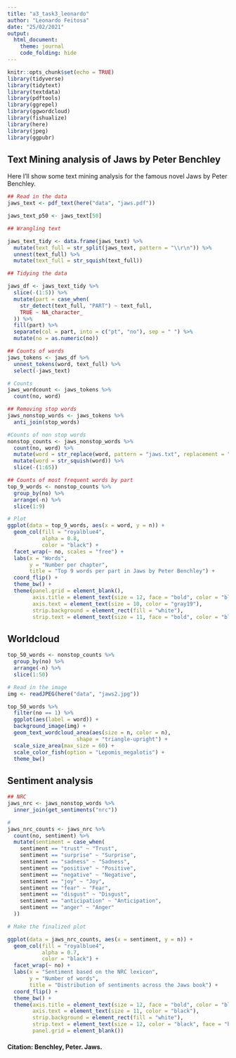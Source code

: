 ```yaml
---
title: "a3_task3_leonardo"
author: "Leonardo Feitosa"
date: "25/02/2021"
output: 
  html_document:
    theme: journal
    code_folding: hide
---
```


```r
knitr::opts_chunk$set(echo = TRUE)
library(tidyverse)
library(tidytext)
library(textdata)
library(pdftools)
library(ggrepel)
library(ggwordcloud)
library(fishualize)
library(here)
library(jpeg)
library(ggpubr)
```


## Text Mining analysis of Jaws by Peter Benchley

Here I'll show some text mining analysis for the famous novel Jaws by Peter Benchley.

```r
## Read in the data 
jaws_text <- pdf_text(here("data", "jaws.pdf"))

jaws_text_p50 <- jaws_text[50]
```


```r
## Wrangling text

jaws_text_tidy <- data.frame(jaws_text) %>% 
  mutate(text_full = str_split(jaws_text, pattern = "\\r\n")) %>% 
  unnest(text_full) %>% 
  mutate(text_full = str_squish(text_full))

## Tidying the data

jaws_df <- jaws_text_tidy %>% 
  slice(-(1:5)) %>% 
  mutate(part = case_when(
    str_detect(text_full, "PART") ~ text_full,
    TRUE ~ NA_character_
  )) %>% 
  fill(part) %>% 
  separate(col = part, into = c("pt", "no"), sep = " ") %>% 
  mutate(no = as.numeric(no))

## Counts of words
jaws_tokens <- jaws_df %>% 
  unnest_tokens(word, text_full) %>% 
  select(-jaws_text)

# Counts
jaws_wordcount <- jaws_tokens %>% 
  count(no, word)
```

```r
## Removing stop words
jaws_nonstop_words <- jaws_tokens %>% 
  anti_join(stop_words)

```

```r
#Counts of non stop words
nonstop_counts <- jaws_nonstop_words %>% 
  count(no, word) %>% 
  mutate(word = str_replace(word, pattern = "jaws.txt", replacement = "")) %>%
  mutate(word = str_squish(word)) %>% 
  slice(-(1:65))

## Counts of most frequent words by part
top_9_words <- nonstop_counts %>% 
  group_by(no) %>% 
  arrange(-n) %>%
  slice(1:9)

```


```r
# Plot
ggplot(data = top_9_words, aes(x = word, y = n)) +
  geom_col(fill = "royalblue4",
           alpha = 0.8,
           color = "black") +
  facet_wrap(~ no, scales = "free") +
  labs(x = "Words",
       y = "Number per chapter",
       title = "Top 9 words per part in Jaws by Peter Benchley") +
  coord_flip() +
  theme_bw() +
  theme(panel.grid = element_blank(),
        axis.title = element_text(size = 12, face = "bold", color = "black"),
        axis.text = element_text(size = 10, color = "gray19"),
        strip.background = element_rect(fill = "white"),
        strip.text = element_text(size = 11, face = "bold", color = "black"))
```


## Worldcloud

```r
top_50_words <- nonstop_counts %>% 
  group_by(no) %>% 
  arrange(-n) %>% 
  slice(1:50)

# Read in the image
img <- readJPEG(here("data", "jaws2.jpg"))

top_50_words %>% 
  filter(no == 1) %>% 
  ggplot(aes(label = word)) +
  background_image(img) +
  geom_text_wordcloud_area(aes(size = n, color = n),
                      shape = "triangle-upright") +
  scale_size_area(max_size = 60) +
  scale_color_fish(option = "Lepomis_megalotis") +
  theme_bw()
```


## Sentiment analysis

```r
## NRC
jaws_nrc <- jaws_nonstop_words %>% 
  inner_join(get_sentiments("nrc"))

# 
jaws_nrc_counts <- jaws_nrc %>% 
  count(no, sentiment) %>% 
  mutate(sentiment = case_when(
    sentiment == "trust" ~ "Trust",
    sentiment == "surprise" ~ "Surprise",
    sentiment == "sadness" ~ "Sadness",
    sentiment == "positive" ~ "Positive",
    sentiment == "negative" ~ "Negative",
    sentiment == "joy" ~ "Joy",
    sentiment == "fear" ~ "Fear",
    sentiment == "disgust" ~ "Disgust",
    sentiment == "anticipation" ~ "Anticipation",
    sentiment == "anger" ~ "Anger"
  ))
```

```r
# Make the finalized plot

ggplot(data = jaws_nrc_counts, aes(x = sentiment, y = n)) +
  geom_col(fill = "royalblue4",
           alpha = 0.7,
           color = "black") +
  facet_wrap(~ no) +
  labs(x = "Sentiment based on the NRC lexicon",
       y = "Number of words",
       title = "Distribution of sentiments across the Jaws book") +
  coord_flip() +
  theme_bw() +
  theme(axis.title = element_text(size = 12, face = "bold", color = "black"),
        axis.text = element_text(size = 11, color = "black"),
        strip.background = element_rect(fill = "white"),
        strip.text = element_text(size = 12, color = "black", face = "bold"),
        panel.grid = element_blank())
```



#### Citation: Benchley, Peter. Jaws.













